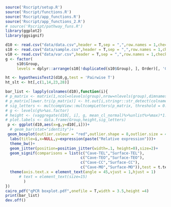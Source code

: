 
```{r}
source('Rscript/setup.R')
source('Rscript/functions.R')
source('Rscript/app_functions.R')
source('Rscript/app_functions_2.R')
# source('Rscript/pathway_funs.R')
library(ggplot2)
library(ggsignif)
```


```{r}
d10 <- read.csv("data/data.csv",header = T,sep = ",",row.names = 1,check.names = FALSE)
s10 <- read.csv("data/sample.csv",header = T,sep = ",",row.names = 1,check.names = FALSE)
v10 <- read.csv("data/var.csv",header = T,sep = ",",row.names = 1,check.names = FALSE)
g <- factor(
     s10$Group,
     levels = dplyr::arrange(s10[!duplicated(s10$Group), ], Order)[, 'Group'])
```

```{r}
ht <- hypothesisTest2(d10,g,test = 'Pairwise T')
ht_slt <- ht[,c(1,14,23,28)]
```

```{r}
bar_list <- lapply(colnames(d10),function(i){
# p_matrix <- matrix(1,ncol=nlevels(group),nrow=nlevels(group),dimnames = list(levels(group),levels(g)))
# p_matrix[lower.tri(p_matrix)] <- ht.out[i,stringr::str_detect(colnames(ht.out), "dunn")]%>%unlist
# sig_letters <- multcompView::multcompLetters(p_matrix, threshold = 0.05)$Letters
# g <- levels(g%>%as.factor)
# height <- (vaggregate(d10[, i], g, mean_cl_normal)%>%unlist%>%max)*1.1
# plot.labels <- data.frame(Group,height,sig_letters)
 p <- ggplot(d10,aes(x=g,y=d10[,i]))+
  # geom_bar(stat="identity")+
 geom_boxplot(outlier.colour = "red",outlier.shape = 8,outlier.size = 4)+
  labs(title=i,x=NULL,y=expression(paste("Relative expression")))+
  theme_bw()+
  geom_jitter(position=position_jitter(width=.1, height=0),size=2)+
  geom_signif(comparisons = list(c("Cave-TEL","Surface-TEL"),
                                 c("Cave-TEO","Surface-TEO"),
                                 c("Cave-CC","Surface-CC"),
                                 c("Cave-MO","Surface-MO")),test = t.test,textsize = 3)+
  theme(axis.text.x = element_text(angle = 45,vjust = 1,hjust = 1)
      # text = element_text(size=15)
        )
})
cairo_pdf("qPCR boxplot.pdf",onefile = T,width = 3.5,height =4)
print(bar_list)
dev.off()
```

